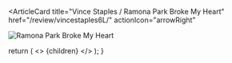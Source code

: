 <ArticleCard
  title="Vince Staples / Ramona Park Broke My Heart"
  href="/review/vincestaples6L/"
  actionIcon="arrowRight"
>

![Ramona Park Broke My Heart](../../images/cd/vincestaples6L.jpg)

</ArticleCard>

  return (
    <>
      {children}
    </>
  );
}
